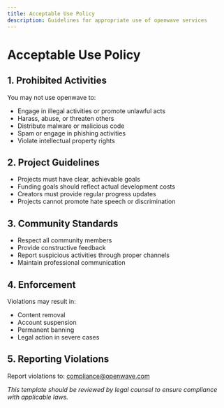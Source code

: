 ```yaml
---
title: Acceptable Use Policy
description: Guidelines for appropriate use of openwave services
---
```


# Acceptable Use Policy

## 1. Prohibited Activities

You may not use openwave to:

- Engage in illegal activities or promote unlawful acts
- Harass, abuse, or threaten others
- Distribute malware or malicious code
- Spam or engage in phishing activities
- Violate intellectual property rights

## 2. Project Guidelines

- Projects must have clear, achievable goals
- Funding goals should reflect actual development costs
- Creators must provide regular progress updates
- Projects cannot promote hate speech or discrimination

## 3. Community Standards

- Respect all community members
- Provide constructive feedback
- Report suspicious activities through proper channels
- Maintain professional communication

## 4. Enforcement

Violations may result in:

- Content removal
- Account suspension
- Permanent banning
- Legal action in severe cases

## 5. Reporting Violations

Report violations to: compliance@openwave.com

_This template should be reviewed by legal counsel to ensure compliance with applicable laws._
